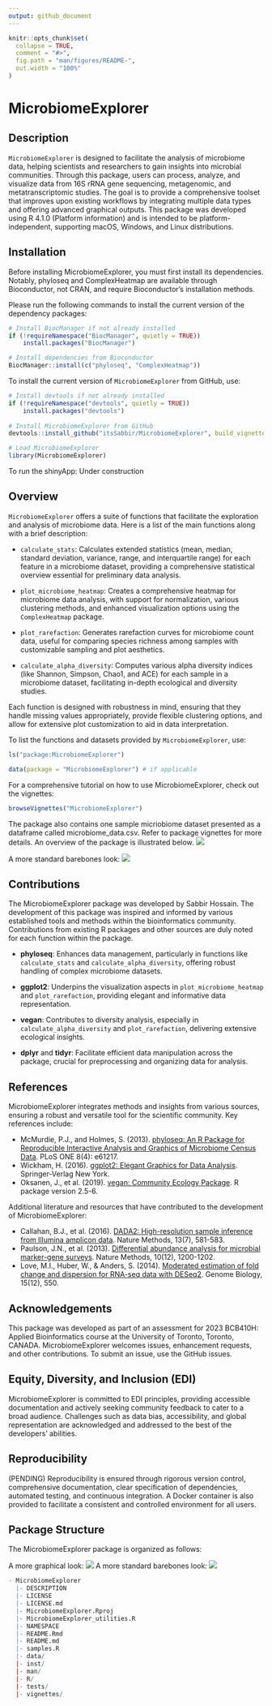 ```yaml
---
output: github_document
---
```


<!-- README.md is generated from README.Rmd. Please edit that file -->

```r
knitr::opts_chunk$set(
  collapse = TRUE,
  comment = "#>",
  fig.path = "man/figures/README-",
  out.width = "100%"
)
```

# MicrobiomeExplorer


## Description

`MicrobiomeExplorer` is designed to facilitate the analysis of microbiome data, helping scientists and researchers to gain insights into microbial communities. Through this package, users can process, analyze, and visualize data from 16S rRNA gene sequencing, metagenomic, and metatranscriptomic studies. The goal is to provide a comprehensive toolset that improves upon existing workflows by integrating multiple data types and offering advanced graphical outputs. This package was developed using R 4.1.0 (Platform information) and is intended to be platform-independent, supporting macOS, Windows, and Linux distributions.

## Installation


Before installing MicrobiomeExplorer, you must first install its dependencies. Notably, phyloseq and ComplexHeatmap are available through Bioconductor, not CRAN, and require Bioconductor's installation methods.

Please run the following commands to install the current version of the dependency packages:

```r
# Install BiocManager if not already installed
if (!requireNamespace("BiocManager", quietly = TRUE))
    install.packages("BiocManager")

# Install dependencies from Bioconductor
BiocManager::install(c("phyloseq", "ComplexHeatmap"))
```

To install the current version of `MicrobiomeExplorer` from GitHub, use:
```r
# Install devtools if not already installed
if (!requireNamespace("devtools", quietly = TRUE))
    install.packages("devtools")
    
# Install MicrobiomeExplorer from GitHub
devtools::install_github("itsSabbir/MicrobiomeExplorer", build_vignettes = TRUE)

# Load MicrobiomeExplorer
library(MicrobiomeExplorer)

```
To run the shinyApp: Under construction


## Overview

`MicrobiomeExplorer` offers a suite of functions that facilitate the exploration and analysis of microbiome data. Here is a list of the main functions along with a brief description:

- `calculate_stats`: Calculates extended statistics (mean, median, standard deviation, variance, range, and interquartile range) for each feature in a microbiome dataset, providing a comprehensive statistical overview essential for preliminary data analysis.

- `plot_microbiome_heatmap`: Creates a comprehensive heatmap for microbiome data analysis, with support for normalization, various clustering methods, and enhanced visualization options using the `ComplexHeatmap` package.

- `plot_rarefaction`: Generates rarefaction curves for microbiome count data, useful for comparing species richness among samples with customizable sampling and plot aesthetics.

- `calculate_alpha_diversity`: Computes various alpha diversity indices (like Shannon, Simpson, Chao1, and ACE) for each sample in a microbiome dataset, facilitating in-depth ecological and diversity studies.

Each function is designed with robustness in mind, ensuring that they handle missing values appropriately, provide flexible clustering options, and allow for extensive plot customization to aid in data interpretation.

To list the functions and datasets provided by `MicrobiomeExplorer`, use:

```r
ls("package:MicrobiomeExplorer")

data(package = "MicrobiomeExplorer") # if applicable

```

For a comprehensive tutorial on how to use MicrobiomeExplorer, check out the vignettes:

```r
browseVignettes("MicrobiomeExplorer")
```

The package also contains one sample micriobiome dataset presented as a dataframe
called microbiome_data.csv. Refer to package vignettes for more details. An overview of the package is illustrated below.
![](./vignettes/flow.png)

A more standard barebones look:
![](./vignettes/sabbir.png)

## Contributions
The MicrobiomeExplorer package was developed by Sabbir Hossain. The development of this package was inspired and informed by various established tools and methods within the bioinformatics community. Contributions from existing R packages and other sources are duly noted for each function within the package.

- **phyloseq**: Enhances data management, particularly in functions like `calculate_stats` and `calculate_alpha_diversity`, offering robust handling of complex microbiome datasets.

- **ggplot2**: Underpins the visualization aspects in `plot_microbiome_heatmap` and `plot_rarefaction`, providing elegant and informative data representation.

- **vegan**: Contributes to diversity analysis, especially in `calculate_alpha_diversity` and `plot_rarefaction`, delivering extensive ecological insights.

- **dplyr** and **tidyr**: Facilitate efficient data manipulation across the package, crucial for preprocessing and organizing data for analysis.


## References

MicrobiomeExplorer integrates methods and insights from various sources, ensuring a robust and versatile tool for the scientific community. Key references include:

- McMurdie, P.J., and Holmes, S. (2013). [phyloseq: An R Package for Reproducible Interactive Analysis and Graphics of Microbiome Census Data](https://journals.plos.org/plosone/article?id=10.1371/journal.pone.0061217). PLoS ONE 8(4): e61217.
- Wickham, H. (2016). [ggplot2: Elegant Graphics for Data Analysis](https://ggplot2.tidyverse.org/reference/ggplot2-package.html). Springer-Verlag New York.
- Oksanen, J., et al. (2019). [vegan: Community Ecology Package](https://cran.r-project.org/web/packages/vegan/index.html). R package version 2.5-6.

Additional literature and resources that have contributed to the development of MicrobiomeExplorer:

- Callahan, B.J., et al. (2016). [DADA2: High-resolution sample inference from Illumina amplicon data](https://www.nature.com/articles/nmeth.3869). Nature Methods, 13(7), 581-583.
- Paulson, J.N., et al. (2013). [Differential abundance analysis for microbial marker-gene surveys](https://www.nature.com/articles/nmeth.2658). Nature Methods, 10(12), 1200-1202.
- Love, M.I., Huber, W., & Anders, S. (2014). [Moderated estimation of fold change and dispersion for RNA-seq data with DESeq2](https://genomebiology.biomedcentral.com/articles/10.1186/s13059-014-0550-8). Genome Biology, 15(12), 550.


## Acknowledgements
This package was developed as part of an assessment for 2023 BCB410H: Applied Bioinformatics course at the University of Toronto, Toronto, CANADA. MicrobiomeExplorer welcomes issues,
enhancement requests, and other contributions. To submit an issue, use the GitHub issues.

## Equity, Diversity, and Inclusion (EDI)
MicrobiomeExplorer is committed to EDI principles, providing accessible documentation and actively seeking community feedback to cater to a broad audience. Challenges such as data bias, accessibility, and global representation are acknowledged and addressed to the best of the developers' abilities.

## Reproducibility

(PENDING)
Reproducibility is ensured through rigorous version control, comprehensive documentation, clear specification of dependencies, automated testing, and continuous integration. A Docker container is also provided to facilitate a consistent and controlled environment for all users.

## Package Structure

The MicrobiomeExplorer package is organized as follows:

A more graphical look:
![](./vignettes/flow.png)
A more standard barebones look:
![](./vignettes/sabbir.png)


```r
- MicrobiomeExplorer
  |- DESCRIPTION
  |- LICENSE
  |- LICENSE.md
  |- MicrobiomeExplorer.Rproj
  |- MicrobiomeExplorer_utilities.R
  |- NAMESPACE
  |- README.Rmd
  |- README.md
  |- samples.R
  |- data/
  |- inst/
  |- man/
  |- R/
  |- tests/
  |- vignettes/
  
```

